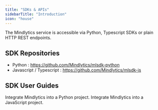 ```yaml
---
title: "SDKs & APIs"
sidebarTitle: "Introduction"
icon: "house"
---
```


The Mindlytics service is accessible via Python, Typescript SDKs or plain HTTP REST endpoints.

## SDK Repositories

- Python : https://github.com/Mindlytics/mlsdk-python
- Javascript / Typescript : [<u>https://github.com/Mindlytics/mlsdk-js</u>](https://github.com/Mindlytics/mlsdk-js)

## SDK User Guides

<CardGroup cols={1}>
  <Card title="Python SDK" icon="link" href="/python-sdk/python-usage">
    Integrate Mindlytics into a Python project.
  </Card>
  <Card title="Typescript SDK" icon="link" href="/typescript-sdk/typescript-usage">
    Integrate Mindlytics into a JavaScript project.
  </Card>
</CardGroup>